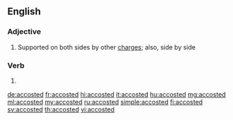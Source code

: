 ==English==

===Adjective===
{{en-adj|-}}
# {{label|en|heraldry}} Supported on both sides by other [[charge]]s; also, side by side

===Verb===
{{head|en|verb form}}

# {{en-past of|accost}}

[[de:accosted]]
[[fr:accosted]]
[[hi:accosted]]
[[it:accosted]]
[[hu:accosted]]
[[mg:accosted]]
[[ml:accosted]]
[[my:accosted]]
[[ru:accosted]]
[[simple:accosted]]
[[fi:accosted]]
[[sv:accosted]]
[[th:accosted]]
[[vi:accosted]]
